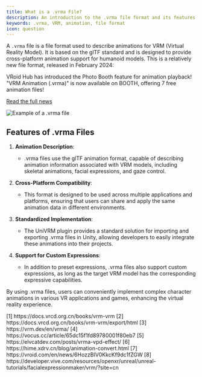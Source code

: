 ```yaml
---
title: What is a .vrma File?
description: An introduction to the .vrma file format and its features
keywords: .vrma, VRM, animation, file format
icon: question
---
```


A `.vrma` file is a file format used to describe animations for VRM (Virtual Reality Model). It is based on the glTF standard and is designed to provide cross-platform animation support for humanoid models. This is a relatively new file format, released in February 2024:

<Card title="New Features Released on VRoid Hub" icon="newspaper">
  VRoid Hub has introduced the Photo Booth feature for animation playback! "VRM Animation (.vrma)" is now available on BOOTH, offering 7 free animation files!

[Read the full news](https://vroid.com/en/news/6HozzBIV0KkcKf9dc1fZGW) 
</Card>

<Frame>
  <img src="https://oss.vidol.chat/assets/edfe7d13f6f2edb342219ffeaf37a294.webp" alt="Example of a .vrma file" />
</Frame>

## Features of .vrma Files

1. **Animation Description**:
   - .vrma files use the glTF animation format, capable of describing animation information associated with VRM models, including skeletal animations, facial expressions, and gaze control.

2. **Cross-Platform Compatibility**:
   - This format is designed to be used across multiple applications and platforms, ensuring that users can share and apply the same animation data in different environments.

3. **Standardized Implementation**:
   - The UniVRM plugin provides a standard solution for importing and exporting .vrma files in Unity, allowing developers to easily integrate these animations into their projects.

4. **Support for Custom Expressions**:
   - In addition to preset expressions, .vrma files also support custom expressions, as long as the target VRM model has the corresponding expressive capabilities.

By using .vrma files, users can conveniently implement complex character animations in various VR applications and games, enhancing the virtual reality experience.

<Accordion title="References">
  [1] https://docs.vrcd.org.cn/books/vrm-vrm  
  [2] https://docs.vrcd.org.cn/books/vrm-vrm/export/html  
  [3] https://vrm.dev/en/vrma/  
  [4] https://vocus.cc/article/65dc15f1fd89780001f80eb7  
  [5] https://elvcatdev.com/posts/vrma-vpd-effect/  
  [6] https://hime.xdrv.cn/blog/animation-convert.html  
  [7] https://vroid.com/en/news/6HozzBIV0KkcKf9dc1fZGW  
  [8] https://developer.vive.com/resources/openxr/unreal/unreal-tutorials/facialexpressionmaker/vrm/?site=cn
</Accordion>

